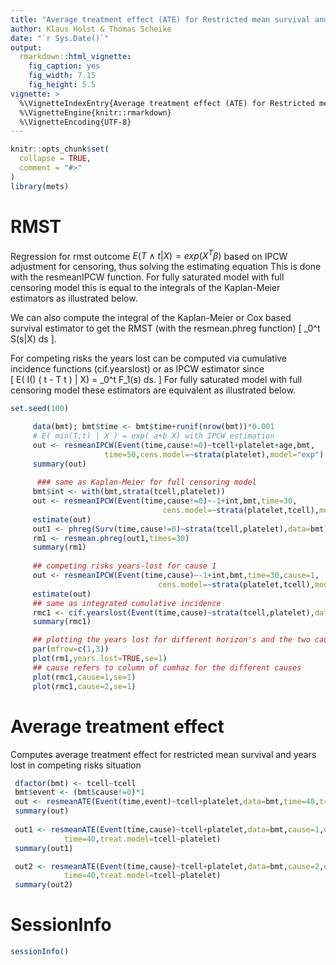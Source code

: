 ```yaml
---
title: "Average treatment effect (ATE) for Restricted mean survival and years lost of Competing risks"
author: Klaus Holst & Thomas Scheike
date: "`r Sys.Date()`"
output:
  rmarkdown::html_vignette:
    fig_caption: yes
    fig_width: 7.15
    fig_height: 5.5        
vignette: >
  %\VignetteIndexEntry{Average treatment effect (ATE) for Restricted mean survival and years lost of Competing risks}
  %\VignetteEngine{knitr::rmarkdown}
  %\VignetteEncoding{UTF-8}
---
```


```r
knitr::opts_chunk$set(
  collapse = TRUE,
  comment = "#>"
)
library(mets)
```


RMST 
====

Regression for rmst outcome $E(T \wedge t | X) = exp(X^T \beta)$ based on IPCW adjustment for censoring, thus solving
the estimating equation 
\begin{align*}
 & X^T [ (T \wedge t) \frac{I(C > T \wedge t)}{G_C(T \wedge t,X)} - exp(X^T \beta) ] = 0 .
\end{align*}
This is done with the resmeanIPCW function. 
For fully saturated model with full censoring model this is equal to the integrals of the Kaplan-Meier estimators as
illustrated below. 

We can also compute the integral of the Kaplan-Meier or Cox based  survival estimator to
get the RMST (with the resmean.phreg function)
\[ \int_0^t S(s|X) ds \].

For competing risks the years lost can be computed via cumulative incidence functions (cif.yearslost)
or as IPCW estimator since  
\[ E( I(\epsilon=1) ( t - T \wedge t ) | X) = \int_0^t F_1(s) ds. \] 
For fully saturated model with full censoring model these estimators are equivalent as illustrated below.


```r
set.seed(100)

     data(bmt); bmt$time <- bmt$time+runif(nrow(bmt))*0.001
     # E( min(T;t) | X ) = exp( a+b X) with IPCW estimation 
     out <- resmeanIPCW(Event(time,cause!=0)~tcell+platelet+age,bmt,
                     time=50,cens.model=~strata(platelet),model="exp")
     summary(out)
     
      ### same as Kaplan-Meier for full censoring model 
     bmt$int <- with(bmt,strata(tcell,platelet))
     out <- resmeanIPCW(Event(time,cause!=0)~-1+int,bmt,time=30,
                                  cens.model=~strata(platelet,tcell),model="lin")
     estimate(out)
     out1 <- phreg(Surv(time,cause!=0)~strata(tcell,platelet),data=bmt)
     rm1 <- resmean.phreg(out1,times=30)
     summary(rm1)
     
     ## competing risks years-lost for cause 1  
     out <- resmeanIPCW(Event(time,cause)~-1+int,bmt,time=30,cause=1,
                                 cens.model=~strata(platelet,tcell),model="lin")
     estimate(out)
     ## same as integrated cumulative incidence 
     rmc1 <- cif.yearslost(Event(time,cause)~strata(tcell,platelet),data=bmt,times=30,cause=1)
     summary(rmc1)

     ## plotting the years lost for different horizon's and the two causes 
     par(mfrow=c(1,3))
     plot(rm1,years.lost=TRUE,se=1)
     ## cause refers to column of cumhaz for the different causes
     plot(rmc1,cause=1,se=1)
     plot(rmc1,cause=2,se=1)
```

Average treatment effect 
=========================

Computes average treatment effect for restricted mean survival and years lost in competing risks situation

```r

 dfactor(bmt) <- tcell~tcell
 bmt$event <- (bmt$cause!=0)*1
 out <- resmeanATE(Event(time,event)~tcell+platelet,data=bmt,time=40,treat.model=tcell~platelet)
 summary(out)
 
 out1 <- resmeanATE(Event(time,cause)~tcell+platelet,data=bmt,cause=1,outcome="rmst-cause",
		    time=40,treat.model=tcell~platelet)
 summary(out1)

 out2 <- resmeanATE(Event(time,cause)~tcell+platelet,data=bmt,cause=2,outcome="rmst-cause",
		    time=40,treat.model=tcell~platelet)
 summary(out2)
```



SessionInfo
============


```r
sessionInfo()
```


